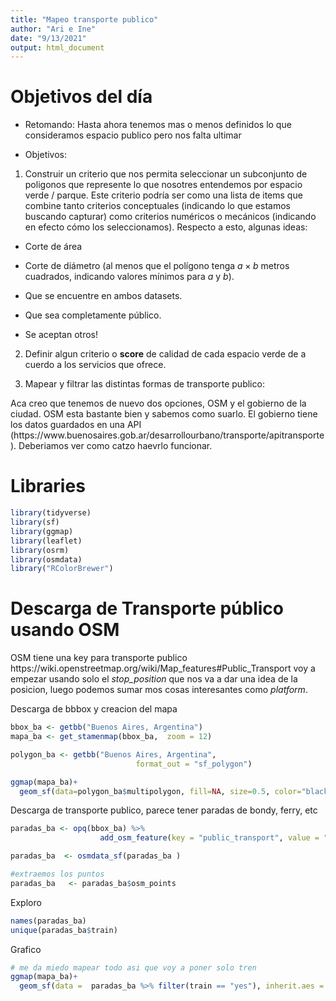 ```yaml
---
title: "Mapeo transporte publico"
author: "Ari e Ine"
date: "9/13/2021"
output: html_document
---
```


# Objetivos del día

* Retomando: Hasta ahora tenemos mas o menos definidos lo que consideramos espacio publico pero nos falta ultimar 

* Objetivos: 

1. Construir un criterio que nos permita seleccionar un subconjunto de poligonos que represente lo que nosotres entendemos por espacio verde / parque. Este criterio podría ser como una lista de items que combine tanto criterios conceptuales (indicando lo que estamos buscando capturar) como criterios numéricos o mecánicos (indicando en efecto cómo los seleccionamos). Respecto a esto, algunas ideas:

  - Corte de área

  - Corte de diámetro (al menos que el polígono tenga $a \times b$ metros cuadrados, indicando valores mínimos para $a$ y $b$).

  - Que se encuentre en ambos datasets.

  - Que sea completamente público.

  - Se aceptan otros!
  
2. Definir algun criterio o __score__ de calidad de cada espacio verde de a cuerdo a los servicios que ofrece.

3. Mapear y filtrar las distintas formas de transporte publico:

Aca creo que tenemos de nuevo dos opciones, OSM y el gobierno de la ciudad. OSM esta bastante bien y sabemos como suarlo. El gobierno tiene los datos guardados en una API (https://www.buenosaires.gob.ar/desarrollourbano/transporte/apitransporte). Deberiamos ver como catzo haevrlo funcionar.
  
# Libraries

```r
library(tidyverse)
library(sf)
library(ggmap)
library(leaflet)
library(osrm)
library(osmdata)
library("RColorBrewer")
```

# Descarga de Transporte público usando OSM

OSM tiene una key para transporte publico https://wiki.openstreetmap.org/wiki/Map_features#Public_Transport voy a empezar usando solo el _stop_position_ que nos va a dar una idea de la posicion, luego podemos sumar mos cosas interesantes como _platform_. 

Descarga de bbbox y creacion del mapa

```r
bbox_ba <- getbb("Buenos Aires, Argentina")
mapa_ba <- get_stamenmap(bbox_ba,  zoom = 12)

polygon_ba <- getbb("Buenos Aires, Argentina",
                            format_out = "sf_polygon")

ggmap(mapa_ba)+
  geom_sf(data=polygon_ba$multipolygon, fill=NA, size=0.5, color="black", inherit.aes = FALSE)

```

Descarga de transporte publico, parece tener paradas de bondy, ferry, etc


```r
paradas_ba <- opq(bbox_ba) %>%
                    add_osm_feature(key = "public_transport", value = "stop_position")

paradas_ba  <- osmdata_sf(paradas_ba )

#extraemos los puntos
paradas_ba   <- paradas_ba$osm_points
```

Exploro

```r
names(paradas_ba)
unique(paradas_ba$train)

```

Grafico
```r
# me da miedo mapear todo asi que voy a poner solo tren
ggmap(mapa_ba)+
  geom_sf(data =  paradas_ba %>% filter(train == "yes"), inherit.aes = FALSE)
```

